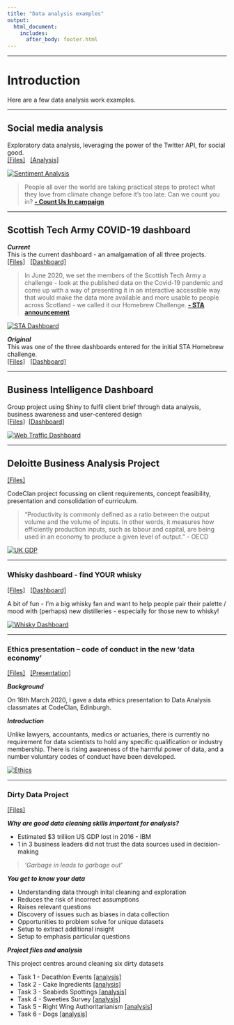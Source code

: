 ```yaml
---
title: "Data analysis examples"
output: 
  html_document:
    includes:
      after_body: footer.html
---
```


***  

# Introduction

Here are a few data analysis work examples.
  
****    

## Social media analysis
  
Exploratory data analysis, leveraging the power of the Twitter API, for social good.  
[[Files]](https://github.com/ThisIsJohnnyLau/social_media)
&nbsp;
[[Analysis]](social_media.html)  

  [![Sentiment Analysis](pics/sentiment.png)](social_media.html)
  

>People all over the world are taking practical
steps to protect what they love from climate
change before it’s too late. Can we count you in? **[- Count Us In campaign](https://www.count-us-in.org/project/)**  
  
****  
## Scottish Tech Army COVID-19 dashboard
  
***Current***  
This is the current dashboard - an amalgamation of all three projects.  
[[Files]](https://github.com/Scottish-Tech-Army/STACovidDashboard)
&nbsp;
[[Dashboard]](https://covid19.scottishtecharmy.org)  
  
  
  
>In June 2020, we set the members of the Scottish Tech Army a challenge - look at the published data on the Covid-19 pandemic and come up with a way of presenting it in an interactive accessible way that would make the data more available and more usable to people across Scotland - we called it our Homebrew Challenge. **[- STA announcement](https://www.scottishtecharmy.org/blog/covid-19-dashboard-for-scotland)**
  
  
  [![STA Dashboard](pics/covid_dash.png)](https://covid19.scottishtecharmy.org)
  
***Original***  
This was one of the three dashboards entered for the initial STA Homebrew challenge.  
[[Files]](https://github.com/ThisIsJohnnyLau/COVID-19_scottish_tech_army)
&nbsp;
[[Dashboard]](https://thisisjohnnylau.shinyapps.io/COVID-19_scottish_tech_army/)  
  
  
  
**** 



## Business Intelligence Dashboard
Group project using Shiny to fulfil client brief through data analysis, business awareness and user-centered design  
[[Files]](https://github.com/ThisIsJohnnyLau/shiny_dashboard_project)&nbsp; [[Dashboard]](https://thisisjohnnylau.shinyapps.io/shiny_dashboard_project/)  
  
  
  [![Web Traffic Dashboard](pics/BI_dash.png)](https://thisisjohnnylau.shinyapps.io/shiny_dashboard_project/)  
  
  
  
**** 



## Deloitte Business Analysis Project
[[Files]](https://github.com/ThisIsJohnnyLau/deloitte_productivity_project)
  
CodeClan project focussing on client requirements, concept feasibility, presentation and consolidation of curriculum.
  
  >“Productivity is commonly defined as a ratio between the output volume and the volume of inputs. In other words, it measures how efficiently production inputs, such as labour and capital, are being used in an economy to produce a given level of output.” - OECD

  [![UK GDP](pics/business_dash.png)](uk_gdp.pptx)  
  
  
  
**** 


### Whisky dashboard - find YOUR whisky
[[Files]](https://github.com/ThisIsJohnnyLau/whisky)
&nbsp;
[[Dashboard]](https://thisisjohnnylau.shinyapps.io/find_your_whisky/)  

A bit of fun - I'm a big whisky fan and want to help people pair their palette / mood with (perhaps) new distilleries - especially for those new to whisky!  
  
  [![Whisky Dashboard](pics/whisky_dash.png)](https://github.com/ThisIsJohnnyLau/whisky)
  
  
  
**** 

### Ethics presentation – code of conduct in the new ‘data economy’
[[Files]](https://github.com/ThisIsJohnnyLau/ethics_presentation)
&nbsp;
[[Presentation]](https://github.com/ThisIsJohnnyLau/ethics_presentation/raw/master/Code%20of%20Conduct%20Presentation.pptx)  

***Background***  

On 16th March 2020, I gave a data ethics presentation to Data Analysis classmates at CodeClan, Edinburgh.

***Introduction***  

Unlike lawyers, accountants, medics or actuaries, there is currently no requirement for data scientists to hold any specific qualification or industry membership. There is rising awareness of the harmful power of data, and a number voluntary codes of conduct have been developed.  
    
  [![Ethics](pics/ethics.png)](ethics.pptx)  
  
**** 

### Dirty Data Project
[[Files]](https://github.com/ThisIsJohnnyLau/dirty_data_project)  
  
***Why are good data cleaning skills important for analysis?***  
  
* Estimated $3 trillion US GDP lost in 2016 - IBM
* 1 in 3 business leaders did not trust the data sources used in decision-making

> _'Garbage in leads to garbage out'_

***You get to know your data***  

* Understanding data through inital cleaning and exploration
* Reduces the risk of incorrect assumptions
* Raises relevant questions
* Discovery of issues such as biases in data collection
* Opportunities to problem solve for unique datasets
* Setup to extract additional insight
* Setup to emphasis particular questions  
  
***Project files and analysis***

This project centres around cleaning six dirty datasets  

* Task 1 - Decathlon Events [[analysis]](task_1.html)
* Task 2 - Cake Ingredients [[analysis]](task_2.html)
* Task 3 - Seabirds Spottings [[analysis]](task_3.html)
* Task 4 - Sweeties Survey [[analysis]](task_4.html)
* Task 5 - Right Wing Authoritarianism [[analysis]](task_5.html)
* Task 6 - Dogs [[analysis]](task_6.html)
  
